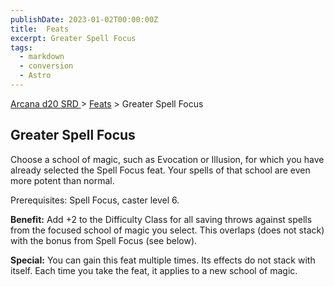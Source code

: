 ```yaml
---
publishDate: 2023-01-02T00:00:00Z
title:  Feats
excerpt: Greater Spell Focus
tags:
  - markdown
  - conversion
  - Astro
---
```


[ Arcana d20 SRD ](/#arcanaD20) > [ Feats](arcana-d20-srd-feats-index) > Greater Spell Focus

##  Greater Spell Focus

Choose a school of magic, such as Evocation or Illusion, for which you have
already selected the Spell Focus feat. Your spells of that school are even
more potent than normal.

Prerequisites: Spell Focus, caster level 6.

**Benefit:** Add +2 to the Difficulty Class for all saving throws against
spells from the focused school of magic you select. This overlaps (does not
stack) with the bonus from Spell Focus (see below).

**Special:** You can gain this feat multiple times. Its effects do not stack
with itself. Each time you take the feat, it applies to a new school of magic.

